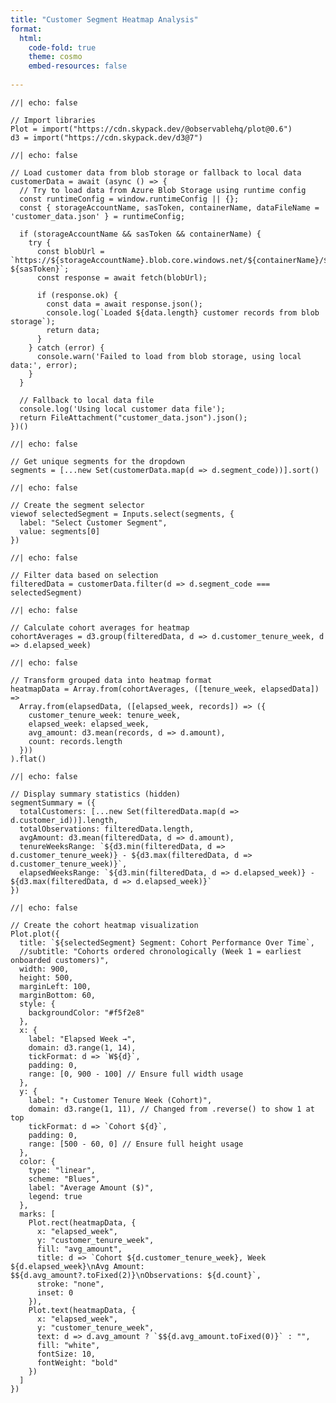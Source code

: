 ```yaml
---
title: "Customer Segment Heatmap Analysis"
format:
  html:
    code-fold: true
    theme: cosmo
    embed-resources: false
  
---
```


```{=html}
<style>
/* Import Google Font */
@import url('https://fonts.googleapis.com/css2?family=Averia+Sans+Libre:wght@300;400;700&display=swap');

/* Apply Averia Sans Libre to all Observable elements */
.observablehq {
  font-family: 'Averia Sans Libre', cursive !important;
}

/* Apply to the entire document */
body, h1, h2, h3, h4, h5, h6, p {
  font-family: 'Averia Sans Libre', cursive !important;
}

/* Custom styling for the dropdown */
.observablehq select {
  font-size: 16px !important;
  padding: 10px 15px !important;
  border: 2px solid #e0e0e0 !important;
  border-radius: 8px !important;
  background-color: white !important;
  box-shadow: 0 2px 8px rgba(0, 0, 0, 0.1) !important;
  transition: all 0.3s ease !important;
  min-width: 250px !important;
  font-family: 'Averia Sans Libre', cursive !important;
}

.observablehq select:hover {
  border-color: #4a90e2 !important;
  box-shadow: 0 4px 12px rgba(74, 144, 226, 0.2) !important;
}

.observablehq select:focus {
  outline: none !important;
  border-color: #4a90e2 !important;
  box-shadow: 0 0 0 3px rgba(74, 144, 226, 0.1) !important;
}

/* Larger font for labels */
.observablehq label {
  font-size: 18px !important;
  font-weight: 600 !important;
  color: #333 !important;
  margin-bottom: 8px !important;
  display: block !important;
  font-family: 'Averia Sans Libre', cursive !important;
}

/* Heatmap container background */
.observablehq figure {
  background-color: #f5f2e8 !important;
  padding: 20px !important;
  border-radius: 12px !important;
  margin: 20px 0 !important;
}
</style>
```

```ojs
//| echo: false

// Import libraries
Plot = import("https://cdn.skypack.dev/@observablehq/plot@0.6")
d3 = import("https://cdn.skypack.dev/d3@7")
```

```ojs
//| echo: false

// Load customer data from blob storage or fallback to local data
customerData = await (async () => {
  // Try to load data from Azure Blob Storage using runtime config
  const runtimeConfig = window.runtimeConfig || {};
  const { storageAccountName, sasToken, containerName, dataFileName = 'customer_data.json' } = runtimeConfig;

  if (storageAccountName && sasToken && containerName) {
    try {
      const blobUrl = `https://${storageAccountName}.blob.core.windows.net/${containerName}/${dataFileName}?${sasToken}`;
      const response = await fetch(blobUrl);

      if (response.ok) {
        const data = await response.json();
        console.log(`Loaded ${data.length} customer records from blob storage`);
        return data;
      }
    } catch (error) {
      console.warn('Failed to load from blob storage, using local data:', error);
    }
  }

  // Fallback to local data file
  console.log('Using local customer data file');
  return FileAttachment("customer_data.json").json();
})()
```

```ojs
//| echo: false

// Get unique segments for the dropdown
segments = [...new Set(customerData.map(d => d.segment_code))].sort()
```

```ojs
//| echo: false

// Create the segment selector
viewof selectedSegment = Inputs.select(segments, {
  label: "Select Customer Segment",
  value: segments[0]
})
```

```ojs
//| echo: false

// Filter data based on selection
filteredData = customerData.filter(d => d.segment_code === selectedSegment)
```

```ojs
//| echo: false

// Calculate cohort averages for heatmap
cohortAverages = d3.group(filteredData, d => d.customer_tenure_week, d => d.elapsed_week)
```

```ojs
//| echo: false

// Transform grouped data into heatmap format
heatmapData = Array.from(cohortAverages, ([tenure_week, elapsedData]) => 
  Array.from(elapsedData, ([elapsed_week, records]) => ({
    customer_tenure_week: tenure_week,
    elapsed_week: elapsed_week,
    avg_amount: d3.mean(records, d => d.amount),
    count: records.length
  }))
).flat()
```

```ojs
//| echo: false

// Display summary statistics (hidden)
segmentSummary = ({
  totalCustomers: [...new Set(filteredData.map(d => d.customer_id))].length,
  totalObservations: filteredData.length,
  avgAmount: d3.mean(filteredData, d => d.amount),
  tenureWeeksRange: `${d3.min(filteredData, d => d.customer_tenure_week)} - ${d3.max(filteredData, d => d.customer_tenure_week)}`,
  elapsedWeeksRange: `${d3.min(filteredData, d => d.elapsed_week)} - ${d3.max(filteredData, d => d.elapsed_week)}`
})
```

```ojs
//| echo: false

// Create the cohort heatmap visualization
Plot.plot({
  title: `${selectedSegment} Segment: Cohort Performance Over Time`,
  //subtitle: "Cohorts ordered chronologically (Week 1 = earliest onboarded customers)",
  width: 900,
  height: 500,
  marginLeft: 100,
  marginBottom: 60,
  style: {
    backgroundColor: "#f5f2e8"
  },
  x: {
    label: "Elapsed Week →",
    domain: d3.range(1, 14),
    tickFormat: d => `W${d}`,
    padding: 0,
    range: [0, 900 - 100] // Ensure full width usage
  },
  y: {
    label: "↑ Customer Tenure Week (Cohort)",
    domain: d3.range(1, 11), // Changed from .reverse() to show 1 at top
    tickFormat: d => `Cohort ${d}`,
    padding: 0,
    range: [500 - 60, 0] // Ensure full height usage
  },
  color: {
    type: "linear",
    scheme: "Blues",
    label: "Average Amount ($)",
    legend: true
  },
  marks: [
    Plot.rect(heatmapData, {
      x: "elapsed_week",
      y: "customer_tenure_week",
      fill: "avg_amount",
      title: d => `Cohort ${d.customer_tenure_week}, Week ${d.elapsed_week}\nAvg Amount: $${d.avg_amount?.toFixed(2)}\nObservations: ${d.count}`,
      stroke: "none",
      inset: 0
    }),
    Plot.text(heatmapData, {
      x: "elapsed_week",
      y: "customer_tenure_week",
      text: d => d.avg_amount ? `$${d.avg_amount.toFixed(0)}` : "",
      fill: "white",
      fontSize: 10,
      fontWeight: "bold"
    })
  ]
})
```